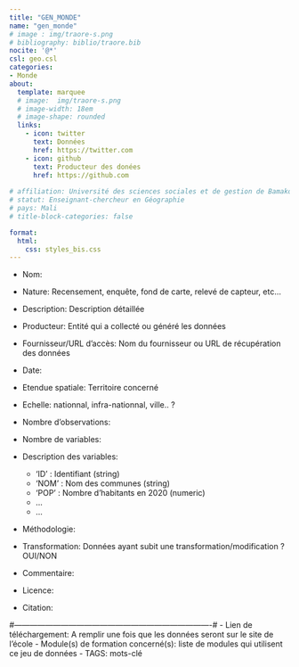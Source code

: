 ```yaml
---
title: "GEN_MONDE"
name: "gen_monde"
# image : img/traore-s.png
# bibliography: biblio/traore.bib
nocite: '@*'
csl: geo.csl
categories: 
- Monde
about:
  template: marquee
  # image:  img/traore-s.png
  # image-width: 18em
  # image-shape: rounded
  links:
    - icon: twitter
      text: Données
      href: https://twitter.com
    - icon: github
      text: Producteur des donées
      href: https://github.com
      
# affiliation: Université des sciences sociales et de gestion de Bamako
# statut: Enseignant-chercheur en Géographie
# pays: Mali
# title-block-categories: false

format:
  html: 
    css: styles_bis.css
---
```


- Nom:
- Nature: Recensement, enquête, fond de carte, relevé de capteur, etc...
- Description: Description détaillée 

- Producteur: Entité qui a collecté ou généré les données
- Fournisseur/URL d'accès: Nom du fournisseur ou URL de récupération des données

- Date: 
- Etendue spatiale: Territoire concerné
- Echelle: nationnal, infra-nationnal, ville.. ?

- Nombre d'observations:
- Nombre de variables:
- Description des variables: 

	- 'ID' : Identifiant (string)
	- 'NOM' : Nom des communes (string)
	- 'POP' : Nombre d'habitants en 2020 (numeric)
	- ...
	- ...


- Méthodologie:

- Transformation: Données ayant subit une transformation/modification ? OUI/NON
- Commentaire:

- Licence:
- Citation: 



#----------------------------------------------------------------------------#
- Lien de téléchargement: A remplir une fois que les données seront sur le site de l'école
- Module(s) de formation concerné(s): liste de modules qui utilisent ce jeu de données 
- TAGS: mots-clé




